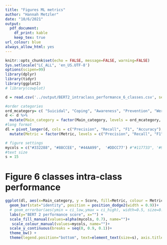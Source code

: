 ```yaml
---
title: "Figures ML metrics"
author: "Hannah Metzler"
date: "10/6/2021"
output: 
  pdf_document:
    df_print: kable
    keep_tex: true
url_colour: blue
always_allow_html: yes
---
```


```r
knitr::opts_chunk$set(echo = FALSE, message=FALSE, warning=FALSE)
Sys.setlocale("LC_ALL", 'en_US.UTF-8')
options(scipen=99)
library(dplyr)
library(tidyr)
library(ggplot2)
# library(cowplot)
```

```r
d = read.csv('../output/BERT2_intraclass_performance_6_classes.csv', sep='\t')

#order categories
ord_mcategory= c( "Suicidal", "Coping", "Awareness", "Prevention", "Werther", "Irrelevant")
d <- d %>% 
  mutate(Main_category = factor(Main_category, levels = ord_mcategory, labels = ord_mcategory))
#long format
dl = pivot_longer(d, cols = c("Precision", "Recall", "F1", "Accuracy"), names_to = "Metric", values_to ="Score") %>% 
  mutate(Metric = factor(Metric, levels = c("Precision", "Recall", "F1", "Accuracy"), labels = c("Precision", "Recall", "F1", "Accuracy")))

# figure settings
mycols = c("#332288", "#88CCEE", "#44AA99",  '#DDCC77') #"#117733", '#999933',
#text size
s = 15

```

# Figure 6 classes intra-class performance

```r
ggplot(dl, aes(x=Main_category, y = Score, fill=Metric, colour = Metric)) + #dataset and variables to plot
  geom_bar(stat="identity", position = position_dodge2(width = 0.9))+
  # geom_errorbar(aes(ymin = ci_low,ymax = ci_high), width=0.5, size=0.8) +
  labs(y="BERT 2 performance score", x="") +
  scale_fill_manual(values=alpha(mycols, 0.7), name="")+
   scale_colour_manual(values=mycols, name="")+
  scale_y_continuous(breaks = seq(0, 0.9, 0.1))+
  theme_bw() +  
  theme(legend.position="bottom", text=element_text(size=s), axis.title.x=element_blank())
```



